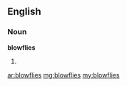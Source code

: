 ==English==

===Noun===
'''blowflies'''

# {{plural of|[[blowfly]]}}

[[ar:blowflies]]
[[mg:blowflies]]
[[my:blowflies]]